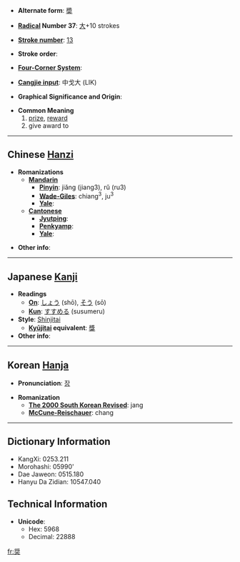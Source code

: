* '''Alternate form''': [[奬]]

* '''[[Wiktionary:Chinese radical index| Radical]] Number 37''': [[Wiktionary:Chinese radical index 大|大]]+10 strokes

* '''[[Wiktionary:Chinese total strokes index|Stroke number]]''': [[Wiktionary:Chinese total strokes index 13|13]]

* '''Stroke order''': 

* '''[[Wiktionary:Chinese four corner index|Four-Corner System]]''': 

* '''[[Wiktionary:Chinese Cangjie index|Cangjie input]]''': 中戈大 (LIK)

* '''Graphical Significance and Origin''': 

* '''Common Meaning'''
*# [[prize]], [[reward]]
*# give award to

----

== Chinese [[Hanzi]] ==

* '''Romanizations'''
** '''[[Mandarin]]'''
*** '''[[Pinyin]]''': jiǎng (jiang3), rǔ (ru3)
*** '''[[Wade-Giles]]''': chiang<sup>3</sup>, ju<sup>3</sup>
*** '''[[Yale]]''': 
** '''[[Cantonese]]'''
*** '''[[Jyutping]]''':
*** '''[[Penkyamp]]''': 
*** '''[[Yale]]''': 

* '''Other info''': 

----

== Japanese [[Kanji]] ==

* '''Readings'''
** '''[[On]]''': [[しょう]] (shō), [[そう]] (sō)
** '''[[Kun]]''': [[すすめる]] (susumeru)
* '''Style''': [[Shinjitai]] 
** '''[[Kyūjitai|Kyūjitai]] equivalent''': [[獎]]
* '''Other info''':  

----

== Korean [[Hanja]] ==

* '''Pronunciation''': [[장]]

* '''Romanization'''
** '''[[The 2000 South Korean Revised Romanization|The 2000 South Korean Revised]]''': jang
** '''[[McCune-Reischauer]]''': chang

----

== Dictionary Information ==

* KangXi: 0253.211
* Morohashi: 05990'
* Dae Jaweon: 0515.180
* Hanyu Da Zidian: 10547.040

== Technical Information ==

* '''Unicode''':
** Hex: 5968
** Decimal: 22888

[[fr:奨]]